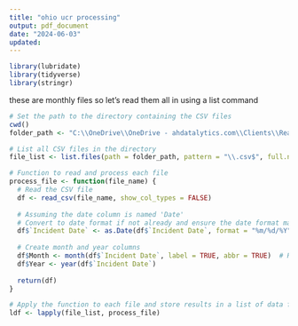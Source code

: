 ---
title: "ohio ucr processing"
output: pdf_document
date: "2024-06-03"
updated: 
---
```{r}
library(lubridate)
library(tidyverse)
library(stringr)
```
these are monthly files so let's read them all in using a list command
```{r}
# Set the path to the directory containing the CSV files
cwd()
folder_path <- "C:\\OneDrive\\OneDrive - ahdatalytics.com\\Clients\\Real Time Crime Index\\Open Source Data\\Ohio\\State UCR"

# List all CSV files in the directory
file_list <- list.files(path = folder_path, pattern = "\\.csv$", full.names = TRUE)

# Function to read and process each file
process_file <- function(file_name) {
  # Read the CSV file
  df <- read_csv(file_name, show_col_types = FALSE)
  
  # Assuming the date column is named 'Date'
  # Convert to date format if not already and ensure the date format matches your data
  df$`Incident Date` <- as.Date(df$`Incident Date`, format = "%m/%d/%Y")  # Adjust format as needed
  
  # Create month and year columns
  df$Month <- month(df$`Incident Date`, label = TRUE, abbr = TRUE)  # Returns abbreviated month name
  df$Year <- year(df$`Incident Date`)
  
  return(df)
}

# Apply the function to each file and store results in a list of data frames
ldf <- lapply(file_list, process_file)
```